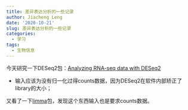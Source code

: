 ```yaml
---
title: 差异表达分析的一些记录
author: Jiacheng Leng
date: '2020-10-21'
slug: 差异表达分析的一些记录
categories:
  - 学习
tags:
  - 生物信息
---
```


今天研究一下DESeq2包：[Analyzing RNA-seq data with DESeq2](http://bioconductor.org/packages/release/bioc/vignettes/DESeq2/inst/doc/DESeq2.html#why-un-normalized-counts)  

- 输入应该为没有归一化过得counts数据，因为DESeq2在软件内部矫正了library的大小；

又看了一下[limma](extension://bfdogplmndidlpjfhoijckpakkdjkkil/pdf/viewer.html?file=https%3A%2F%2Fbioconductor.org%2Fpackages%2Frelease%2Fbioc%2Fvignettes%2Flimma%2Finst%2Fdoc%2Fusersguide.pdf)包，发现这个东西输入也是要求counts数据。




